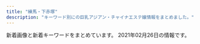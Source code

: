 ```yaml
---
title: "練馬・下赤塚"
description: "キーワード別にの巨乳アジアン・チャイナエステ嬢情報をまとめました。"
---
```


新着画像と新着キーワードをまとめています。
2021年02月26日の情報です。

<DmmAffiliateIns />
<KeywordTable
  shops={
    [
    {
        "img_links": [
            "http://www.nerima-rose.com/images/index-rosa_02.jpg",
            "http://www.nerima-rose.com/images/nav/nav-rec.jpg",
            "http://www.nerima-rose.com/images/staff/16/misaki2.jpg",
            "http://www.nerima-rose.com/images/sys3.jpg",
            "http://www.nerima-rose.com/images/shop/h1.jpg",
            "http://www.nerima-rose.com/images/staff/17/2/ena.jpg",
            "http://www.nerima-rose.com/cgi-bin/topics/img/16-1.jpg",
            "http://www.nerima-rose.com/images/rosa-pindao_09.jpg",
            "http://www.nerima-rose.com/images/index-rosa_04.jpg",
            "http://www.nerima-rose.com/images/shop/11.jpg",
            "http://www.nerima-rose.com/images/nav/nav-acc.jpg",
            "http://www.nerima-rose.com/images/rosa-pindao_07.jpg",
            "http://www.nerima-rose.com/images/shop/4/s1.jpg",
            "http://www.nerima-rose.com/images/staff/16/aya2.jpg",
            "http://www.nerima-rose.com/images/images/sys2018_03.jpg",
            "http://www.nerima-rose.com/images/rosa-sys_09a.jpg",
            "http://www.nerima-rose.com/images/aroma/r1.jpg",
            "http://www.nerima-rose.com/images/index-rosa_09.jpg",
            "http://www.nerima-rose.com/images/shop/3/sh1.jpg",
            "http://www.nerima-rose.com/images/staff/17/2/nana.png",
            "http://www.nerima-rose.com/images/aroma/r2.jpg",
            "http://www.nerima-rose.com/images/images/sys2018_06.jpg",
            "http://www.nerima-rose.com/images/staff/17/2/kina.jpg",
            "http://www.nerima-rose.com/images/aroma/r3.jpg",
            "http://www.nerima-rose.com/images/staff/17/riri.jpg",
            "http://www.nerima-rose.com/images/rosa-sys_04.jpg",
            "http://www.nerima-rose.com/images/staff/16/kaori2.jpg"
        ],
        "url": "http://www.nerima-rose.com/",
        "station": "\u7df4\u99ac\u99c5\u5357\u53e3",
        "name": "ROSE",
        "keywords": {
            "C": 8
        }
    },
    {
        "station": "\u7df4\u99ac\u99c5\u897f\u53e3",
        "keywords": {
            "D": 1,
            "E": 6,
            "88": 1,
            "89": 2,
            "86": 3,
            "87": 4,
            "F": 2,
            "C": 17
        },
        "img_links": [
            "http://binrou.net/img/mo.png",
            "http://binrou.net/img/s108.jpg",
            "http://binrou.net/i/img/sta108.jpg",
            "http://binrou.net/i/img/r2.jpg",
            "http://binrou.net/img/botton.jpg",
            "http://binrou.net/img/st108.jpg",
            "http://binrou.net/i/img/sta80.jpg",
            "http://binrou.net/img/sta117.jpg",
            "http://binrou.net/img/s111.jpg",
            "http://binrou.net/i/img/sta105.jpg",
            "http://binrou.net/i/img/sta98.jpg",
            "http://binrou.net/i/img/sta111.jpg",
            "http://binrou.net/i/img/acc.jpg",
            "http://binrou.net/i/img/sta117.jpg",
            "http://binrou.net/img/st118.jpg",
            "http://binrou.net/img/s117.jpg",
            "http://binrou.net/img/s116.jpg",
            "http://binrou.net/i/img/sta88.jpg",
            "http://binrou.net/i/img/sta115.jpg",
            "http://binrou.net/i/img/sta116.jpg",
            "http://binrou.net/img/sta116.jpg",
            "http://binrou.net/i/img/sta118.jpg",
            "http://binrou.net/img/sta118.jpg",
            "http://binrou.net/i/img/sta112.jpg",
            "http://binrou.net/img/st111.jpg",
            "http://binrou.net/i/img/r3.jpg",
            "http://binrou.net/i/img/sta100.jpg",
            "http://binrou.net/img/sta114.jpg",
            "http://binrou.net/i/img/sta114.jpg",
            "http://binrou.net/img/st112.jpg",
            "http://binrou.net/i/img/st115.jpg",
            "http://binrou.net/img/sta115.jpg",
            "http://binrou.net/i/img/sta109.jpg",
            "http://binrou.net/img/sta112.jpg",
            "http://binrou.net/img/st117.jpg",
            "http://binrou.net/i/img/sta92.jpg",
            "http://binrou.net/img/s114.jpg",
            "http://binrou.net/i/img/sta94.jpg",
            "http://binrou.net/i/img/st111.jpg",
            "http://binrou.net/img/s115.jpg",
            "http://binrou.net/img/sta108.jpg",
            "http://binrou.net/img/acc.jpg",
            "http://binrou.net/img/s118.jpg",
            "http://binrou.net/img/st109.jpg",
            "http://binrou.net/img/fla.jpg",
            "http://binrou.net/i/img/r1.jpg",
            "http://binrou.net/img/sta109.jpg",
            "http://binrou.net/i/img/sta89.jpg",
            "http://binrou.net/img/sta111.jpg",
            "http://binrou.net/img/st114.jpg",
            "http://binrou.net/i/img/r4.jpg",
            "http://binrou.net/img/s112.jpg",
            "http://binrou.net/img/st116.jpg",
            "http://binrou.net/i/img/sta97.jpg",
            "http://binrou.net/img/st115.jpg",
            "http://binrou.net/img/pickup20.jpg",
            "http://binrou.net/i/img/sta104.jpg"
        ],
        "name": "\u30ad\u30e9\u30ad\u30e9",
        "url": "http://binrou.net/"
    },
    {
        "name": "\u82b1\u9ce5\u98a8\u6708",
        "img_links": [],
        "keywords": {},
        "url": "https://kachofugetsu.ests.jp/",
        "station": "\u6210\u5897\u99c5"
    },
    {
        "station": "\u7df4\u99ac\u99c5",
        "name": "\u7518\u3048\u3093\u574a",
        "url": "http://amaen.rankuens.com/",
        "img_links": [
            "http://amaen.rankuens.com/css/head.jpg",
            "http://amaen.rankuens.com/css/staff/staff-004.jpg",
            "http://amaen.rankuens.com/css/nav/nav06.png",
            "http://amaen.rankuens.com/css/nav/nav03.png",
            "http://amaen.rankuens.com/css/nav/nav05.png",
            "http://amaen.rankuens.com/css/nav/nav02.png",
            "http://amaen.rankuens.com/css/top04.jpg",
            "http://amaen.rankuens.com/css/top02.jpg",
            "http://amaen.rankuens.com/css/staff/naiyo02.png",
            "http://amaen.rankuens.com/css/right.png",
            "http://amaen.rankuens.com/css/left.png",
            "http://amaen.rankuens.com/css/staff/staff-01.jpg",
            "http://amaen.rankuens.com/css/nav/nav04.png",
            "http://amaen.rankuens.com/css/staff/staff-02.jpg",
            "http://amaen.rankuens.com/css/top01.jpg",
            "http://amaen.rankuens.com/css/staff/staff-003.jpg",
            "http://amaen.rankuens.com/css/staff/naiyo01.png",
            "http://amaen.rankuens.com/css/nav/nav01.png"
        ],
        "keywords": {
            "89": 3,
            "D": 1,
            "87": 1,
            "C": 1
        }
    },
    {
        "url": "http://margaret.ests.jp/",
        "station": "\u685c\u53f0\u99c5\u5317\u53e3",
        "keywords": {
            "88": 24,
            "F": 12,
            "87": 12,
            "86": 24,
            "E": 36,
            "85": 36,
            "D": 84
        },
        "img_links": [
            "http://margaret.ests.jp/photos/sites/29/2020/03/2020032709162529.jpg",
            "http://margaret.ests.jp/photos/sites/29/2020/04/202004102157462.jpeg",
            "http://margaret.ests.jp/photos/sites/29/2020/06/2020062814010219.jpeg",
            "http://margaret.ests.jp/photos/sites/29/2021/01/2021011511194654.jpg",
            "http://margaret.ests.jp/images/mobile.jpg",
            "http://margaret.ests.jp/images/room4.jpg",
            "http://margaret.ests.jp/photos/sites/29/2020/08/2020080615352994.jpeg",
            "http://margaret.ests.jp/images/service1.jpg",
            "http://margaret.ests.jp/images/s_service.png",
            "http://margaret.ests.jp/photos/sites/29/2020/04/202004081414540.jpg",
            "http://margaret.ests.jp/images/top.jpg",
            "http://margaret.ests.jp/photos/sites/29/2020/04/2020041014190824.jpg",
            "http://margaret.ests.jp/images/s_pick.jpg",
            "http://margaret.ests.jp/photos/sites/29/2020/08/2020082222274080.jpeg",
            "http://margaret.ests.jp/images/info.jpg",
            "http://margaret.ests.jp/photos/sites/29/2020/04/2020040205541033.jpg",
            "http://margaret.ests.jp/photos/sites/29/2020/05/202005281752578.jpg",
            "http://margaret.ests.jp/images/s_staff.png",
            "http://margaret.ests.jp/images/service4.jpg",
            "http://margaret.ests.jp/images/room1.jpg",
            "http://margaret.ests.jp/images/room2.jpg",
            "http://margaret.ests.jp/images/service3.jpg",
            "http://margaret.ests.jp/images/room3.jpg",
            "http://margaret.ests.jp/images/service2.jpg",
            "http://margaret.ests.jp/images/s_news.jpg",
            "http://margaret.ests.jp/photos/sites/29/2020/06/202006301829174.jpeg"
        ],
        "name": "\u30de\u30fc\u30ac\u30ec\u30c3\u30c8"
    },
    {
        "station": "\u7df4\u99ac\u99c5\u897f\u53e3",
        "keywords": {
            "84": 1,
            "85": 2,
            "E": 1,
            "F": 2,
            "88": 4,
            "87": 4,
            "89": 1,
            "C": 21,
            "D": 8
        },
        "img_links": [
            "http://ponfu-massage.work/img/acc1.jpg",
            "http://ponfu-massage.work/img/acc3.jpg",
            "http://ponfu-massage.work/img/acc5.jpg",
            "http://ponfu-massage.work/img/s45.jpg",
            "http://ponfu-massage.work/img/s39.jpg",
            "http://ponfu-massage.work/img/st28.jpg",
            "http://ponfu-massage.work/img/s42.jpg",
            "http://ponfu-massage.work/img/st38.jpg",
            "http://ponfu-massage.work/img/st44.jpg",
            "http://ponfu-massage.work/img/sta43.jpg",
            "http://ponfu-massage.work/img/botton.jpg",
            "http://ponfu-massage.work/img/st41.jpg",
            "http://ponfu-massage.work/img/s38.jpg",
            "http://ponfu-massage.work/img/st18.jpg",
            "http://ponfu-massage.work/img/st45.jpg",
            "http://ponfu-massage.work/img/st42.jpg",
            "http://ponfu-massage.work/img/acc4.jpg",
            "http://ponfu-massage.work/img/st35.jpg",
            "http://ponfu-massage.work/img/st30.jpg",
            "http://ponfu-massage.work/img/st46.jpg",
            "http://ponfu-massage.work/img/sta44.jpg",
            "http://ponfu-massage.work/img/s46.jpg",
            "http://ponfu-massage.work/img/sta39.jpg",
            "http://ponfu-massage.work/img/st43.jpg",
            "http://ponfu-massage.work/img/s41.jpg",
            "http://ponfu-massage.work/img/acc9.jpg",
            "http://ponfu-massage.work/img/s30.jpg",
            "http://ponfu-massage.work/img/sta38.jpg",
            "http://ponfu-massage.work/img/sta41.jpg",
            "http://ponfu-massage.work/img/s43.jpg",
            "http://ponfu-massage.work/img/sta35.jpg",
            "http://ponfu-massage.work/img/sta28.jpg",
            "http://ponfu-massage.work/img/acc10.jpg",
            "http://ponfu-massage.work/img/acc7.jpg",
            "http://ponfu-massage.work/img/acc8.jpg",
            "http://ponfu-massage.work/img/st39.jpg",
            "http://ponfu-massage.work/img/sta42.jpg",
            "http://ponfu-massage.work/img/nos.jpg",
            "http://ponfu-massage.work/img/sta30.jpg",
            "http://ponfu-massage.work/img/acc6.jpg",
            "http://ponfu-massage.work/img/s44.jpg",
            "http://ponfu-massage.work/img/sta45.jpg",
            "http://ponfu-massage.work/img/acc2.jpg",
            "http://ponfu-massage.work/img/sta46.jpg",
            "http://ponfu-massage.work/img/campian.jpg"
        ],
        "name": "\u30dd\u30f3\u30d5\u30fc",
        "url": "http://ponfu-massage.work/"
    },
    {
        "station": "\u4e0a\u677f\u6a4b\u99c5\u5317\u53e3",
        "name": "\u8776",
        "keywords": {},
        "img_links": [
            "http://www.relaxes.info/images/rec.png",
            "http://www.relaxes.info/up/uploads/20180315212810me.jpg",
            "http://www.relaxes.info/images/ttl_staff.png",
            "http://www.relaxes.info/images/ttl_qj.png",
            "http://www.relaxes.info/up/uploads/2017071800271212.jpg",
            "http://www.relaxes.info/images/s1.png",
            "http://www.relaxes.info/images/price.jpg",
            "http://www.relaxes.info/images/header_bg.png",
            "http://www.relaxes.info/images/t1.png",
            "http://www.relaxes.info/up/uploads/20201028211704mm.jpg",
            "http://www.relaxes.info/images/info.jpg",
            "http://www.relaxes.info/images/t2.png",
            "http://www.relaxes.info/images/ttl_price.png"
        ],
        "url": "http://www.relaxes.info/"
    },
    {
        "name": "\u30b9\u30a6\u30a3\u30fc\u30c8",
        "keywords": {},
        "img_links": [
            "http://www.es-yas.click/images/s1.png",
            "http://www.es-yas.click/img/risa1.jpg",
            "http://www.es-yas.click/images/tel.jpg",
            "http://www.es-yas.click/images/newface.png",
            "http://www.es-yas.click/images/3.jpg",
            "http://www.es-yas.click/images/info.png",
            "http://www.es-yas.click/images/interior_t.jpg",
            "http://www.es-yas.click/images/mobile.jpg",
            "http://www.es-yas.click/img/sayuri1.jpg",
            "http://www.es-yas.click/images/sys1.png",
            "http://www.es-yas.click/images/ac1.png",
            "http://www.es-yas.click/images/sirase.jpg",
            "http://www.es-yas.click/images/1.jpg",
            "http://www.es-yas.click/images/news.jpg",
            "http://www.es-yas.click/images/staff_t.jpg",
            "http://www.es-yas.click/img/aya1.jpg",
            "http://www.es-yas.click/images/sys2.png",
            "http://www.es-yas.click/images/int1.png",
            "http://www.es-yas.click/images/int2.png",
            "http://www.es-yas.click/images/head.jpg",
            "http://www.es-yas.click/images/2.jpg"
        ],
        "url": "http://www.es-yas.click/",
        "station": "\u4e2d\u6751\u6a4b\u99c5\u5357\u53e3"
    },
    {
        "name": "\u30b7\u30a8\u30b9\u30bf",
        "keywords": {
            "D": 12,
            "88": 4,
            "85": 8
        },
        "station": "\u5927\u6cc9\u5b66\u5712\u99c5\u5317\u53e3",
        "url": "http://siesta.ests.jp/",
        "img_links": [
            "http://siesta.ests.jp/images/acc1.jpg",
            "http://siesta.ests.jp/images/pick.jpg",
            "http://siesta.ests.jp/images/info.jpg",
            "http://siesta.ests.jp/images/news.jpg",
            "http://siesta.ests.jp/images/mobile1.jpg",
            "http://siesta.ests.jp/images/mobile.jpg",
            "http://siesta.ests.jp/images/s-staff.jpg",
            "http://siesta.ests.jp/images/acc3.jpg",
            "http://siesta.ests.jp/images/acc4.jpg",
            "http://siesta.ests.jp/images/acc2.jpg",
            "http://siesta.ests.jp/photos/sites/39/2021/01/2021011116333493.jpg",
            "http://siesta.ests.jp/photos/sites/39/2021/01/2021011116333298.jpg",
            "http://siesta.ests.jp/images/top.png",
            "http://siesta.ests.jp/images/s-recriut.jpg",
            "http://siesta.ests.jp/photos/sites/39/2021/01/2021011116333321.jpg"
        ]
    },
    {
        "name": "\u7d05\u6708",
        "img_links": [
            "http://www.es-kou.link/images/1.jpg",
            "http://www.es-kou.link/images/b1.jpg",
            "http://www.es-kou.link/images/sys3.png",
            "http://www.es-kou.link/images/b2.jpg",
            "http://www.es-kou.link/images/interior_t.jpg",
            "http://www.es-kou.link/images/2.jpg",
            "http://www.es-kou.link/images/3.jpg",
            "http://www.es-kou.link/images/s1.png",
            "http://www.es-kou.link/img/mimi1.jpg",
            "http://www.es-kou.link/img/nana1.jpg",
            "http://www.es-kou.link/images/info.png",
            "http://www.es-kou.link/images/news.jpg",
            "http://www.es-kou.link/images/sys1.jpg",
            "http://www.es-kou.link/images/int2.png",
            "http://www.es-kou.link/img/satomi1.jpg",
            "http://www.es-kou.link/images/mobile.jpg",
            "http://www.es-kou.link/images/sys2.jpg",
            "http://www.es-kou.link/images/int1.png",
            "http://www.es-kou.link/images/head.jpg",
            "http://www.es-kou.link/images/staff_t.jpg"
        ],
        "station": "\u4e0b\u8d64\u585a\u99c5\u5317\u53e3",
        "url": "http://www.es-kou.link/",
        "keywords": {}
    },
    {
        "name": "\u59ff\u7f8e",
        "station": "\u3068\u304d\u308f\u53f0\u99c5\u5357\u53e3",
        "img_links": [
            "http://www.sugatabi.mesthe.com/files/002-02.jpg",
            "http://www.sugatabi.mesthe.com/files/002.jpg",
            "http://www.sugatabi.mesthe.com/files/008-02.jpg",
            "http://www.sugatabi.mesthe.com/files/005.jpg",
            "http://www.sugatabi.mesthe.com/images/shop/shop01.jpg",
            "http://www.sugatabi.mesthe.com/images/top_sche.png",
            "http://www.sugatabi.mesthe.com/files/005-02.jpg",
            "http://www.sugatabi.mesthe.com/files/009.jpg",
            "http://www.sugatabi.mesthe.com/images/bj3.png",
            "http://www.sugatabi.mesthe.com/images/link_line.png",
            "http://www.sugatabi.mesthe.com/images/shop/shop04.jpg",
            "http://www.sugatabi.mesthe.com/files/001-02.jpg",
            "http://www.sugatabi.mesthe.com/files/004.jpg",
            "http://www.sugatabi.mesthe.com/files/004-02.jpg",
            "http://www.sugatabi.mesthe.com/images/shop/shop02.jpg",
            "http://www.sugatabi.mesthe.com/images/shop/shop03.jpg",
            "http://www.sugatabi.mesthe.com/files/006.jpg",
            "http://www.sugatabi.mesthe.com/images/girl-z1.jpg",
            "http://www.sugatabi.mesthe.com/files/009-02.jpg",
            "http://www.sugatabi.mesthe.com/images/top.jpg",
            "http://www.sugatabi.mesthe.com/files/003.jpg",
            "http://www.sugatabi.mesthe.com/files/006-02.jpg",
            "http://www.sugatabi.mesthe.com/images/mobile.jpg",
            "http://www.sugatabi.mesthe.com/images/girl-z2.jpg",
            "http://www.sugatabi.mesthe.com/files/010.jpg",
            "http://www.sugatabi.mesthe.com/files/001.jpg",
            "http://www.sugatabi.mesthe.com/images/staff_line.png",
            "http://www.sugatabi.mesthe.com/files/008.jpg",
            "http://www.sugatabi.mesthe.com/files/010-02.jpg",
            "http://www.sugatabi.mesthe.com/files/003-02.jpg"
        ],
        "url": "http://www.sugatabi.mesthe.com/",
        "keywords": {
            "87": 4,
            "C": 2,
            "84": 1,
            "86": 3,
            "D": 7,
            "85": 1
        }
    },
    {
        "url": "http://www.hi-msg.com/dansin/",
        "img_links": [
            "http://www.hi-msg.com/dansin/images/p-5.jpg",
            "http://www.hi-msg.com/dansin/images/p-4.jpg",
            "http://www.hi-msg.com/dansin/images/p-1-1.jpg",
            "http://www.hi-msg.com/dansin/images/mobile.jpg",
            "http://www.hi-msg.com/dansin/images/p-4-1.jpg",
            "http://www.hi-msg.com/dansin/images/top.jpg",
            "http://www.hi-msg.com/dansin/images/s_face.jpg",
            "http://www.hi-msg.com/dansin/images/p-2.jpg",
            "http://www.hi-msg.com/dansin/images/top1.jpg",
            "http://www.hi-msg.com/dansin/images/end1.jpg",
            "http://www.hi-msg.com/dansin/images/p-7.jpg",
            "http://www.hi-msg.com/dansin/images/1.jpg",
            "http://www.hi-msg.com/dansin/images/p-8.jpg",
            "http://www.hi-msg.com/dansin/images/p-6.jpg",
            "http://www.hi-msg.com/dansin/images/s_info.jpg",
            "http://www.hi-msg.com/dansin/images/p-2-1.jpg",
            "http://www.hi-msg.com/dansin/images/s_pick.jpg",
            "http://www.hi-msg.com/dansin/images/nav.jpg",
            "http://www.hi-msg.com/dansin/images/p-1.jpg",
            "http://www.hi-msg.com/dansin/images/p-6-1.jpg",
            "http://www.hi-msg.com/dansin/images/p-5-1.jpg",
            "http://www.hi-msg.com/dansin/images/s_news.jpg"
        ],
        "keywords": {},
        "name": "\u6696\u5fc3",
        "station": "\u3068\u304d\u308f\u53f0\u99c5\u5357\u53e3"
    },
    {
        "url": "http://lachesis.este88.com/",
        "station": "\u5927\u6cc9\u5b66\u5712\u99c5",
        "name": "\u30e9\u30b1\u30b7\u30b9\u5927\u6cc9\u5b66\u5712",
        "keywords": {
            "G": 1,
            "84": 1,
            "83": 2,
            "91": 2,
            "D": 3,
            "86": 1,
            "C": 4,
            "87": 1,
            "95": 1,
            "88": 1,
            "F": 3,
            "93": 1,
            "80": 1
        },
        "img_links": [
            "http://lachesis.este88.com/gals/narumi1.jpg",
            "http://lachesis.este88.com/gals/tumugi3.jpg",
            "http://lachesis.este88.com/gals/itika2.jpg",
            "https://lachesis.este88.com/images/bg_header.jpg",
            "https://lachesis.este88.com/images/bg_header3.jpg",
            "http://lachesis.este88.com/images/info5.jpg",
            "http://lachesis.este88.com/gals/tumugi1.jpg",
            "http://lachesis.este88.com/gals/narumi2.jpg",
            "http://lachesis.este88.com/gals/narumi3.jpg",
            "http://momipara.jp/img/link/momi234.jpg",
            "https://lachesis.este88.com/gals/miho1.jpg",
            "http://lachesis.este88.com/images/bg_header.jpg",
            "https://lachesis.este88.com/gals/tumugi1.jpg",
            "http://lachesis.este88.com/gals/aoi3.jpg",
            "http://lachesis.este88.com/gals/minami2.jpg",
            "http://lachesis.este88.com/gals/miku1.jpg",
            "http://lachesis.este88.com/gals/itika1.jpg",
            "http://lachesis.este88.com/gals/minami1.jpg",
            "http://lachesis.este88.com/gals/rinnka3.jpg",
            "http://lachesis.este88.com/gals/rinnka4.jpg",
            "http://lachesis.este88.com/gals/miku2.jpg",
            "http://lachesis.este88.com/gals/tumugi2.jpg",
            "http://lachesis.este88.com/gals/miku3.jpg",
            "http://lachesis.este88.com/images/bg_header3.jpg",
            "https://lachesis.este88.com/gals/miku1.jpg",
            "https://lachesis.este88.com/images/info5.jpg",
            "https://lachesis.este88.com/images/sysh3bar.png",
            "http://lachesis.este88.com/gals/rinnka1.jpg",
            "https://lachesis.este88.com/gals/minami1.jpg",
            "https://lachesis.este88.com/gals/narumi1.jpg",
            "https://lachesis.este88.com/images/line.jpg",
            "http://lachesis.este88.com/images/line.jpg",
            "http://lachesis.este88.com/gals/mao2.jpg",
            "http://lachesis.este88.com/gals/aoi1.jpg",
            "http://lachesis.este88.com/gals/aoi2.jpg",
            "https://lachesis.este88.com/gals/itika1.jpg",
            "https://lachesis.este88.com/gals/maria1.jpg",
            "http://lachesis.este88.com/gals/miho1.jpg",
            "https://lachesis.este88.com/gals/sayaka1.jpg",
            "https://lachesis.este88.com/gals/aoi1.jpg",
            "http://lachesis.este88.com/gals/sayaka3.jpg",
            "https://lachesis.este88.com/gals/mao1.jpg",
            "http://lachesis.este88.com/gals/narumi4.jpg",
            "http://lachesis.este88.com/gals/sayaka2.jpg",
            "http://lachesis.este88.com/gals/sayaka1.jpg",
            "http://lachesis.este88.com/gals/rinnka2.jpg",
            "http://lachesis.este88.com/images/sysh3bar.png",
            "http://lachesis.este88.com/gals/maria1.jpg",
            "http://lachesis.este88.com/gals/miho3.jpg",
            "http://lachesis.este88.com/gals/mao1.jpg",
            "http://lachesis.este88.com/gals/miho2.jpg",
            "https://lachesis.este88.com/gals/rinnka1.jpg",
            "http://lachesis.este88.com/gals/itika3.jpg"
        ]
    },
    {
        "name": "\u6708\u306e\u604b",
        "station": "\u7df4\u99ac\u99c5\u5317\u53e3",
        "img_links": [
            "http://moonlove.est-u.com/images/staff_09.jpg",
            "http://moonlove.est-u.com/images/s8.jpg",
            "http://moonlove.est-u.com/images/index_16.jpg",
            "http://moonlove.est-u.com/images/index_15.jpg",
            "http://moonlove.est-u.com/images/index_05.jpg",
            "http://moonlove.est-u.com/images/index_17.jpg",
            "http://moonlove.est-u.com/staff/ayumi.jpg",
            "http://moonlove.est-u.com/images/s1.jpg",
            "http://moonlove.est-u.com/staff/sakura.jpg",
            "http://moonlove.est-u.com/images/index_04.jpg",
            "http://moonlove.est-u.com/images/index_14.jpg",
            "http://moonlove.est-u.com/images/index_12.jpg",
            "http://moonlove.est-u.com/staff/nami.jpg",
            "http://moonlove.est-u.com/images/index2_06.jpg",
            "http://moonlove.est-u.com/images/index1_06.jpg",
            "http://moonlove.est-u.com/images/icon_000.jpg",
            "http://moonlove.est-u.com/images/s3.jpg",
            "http://moonlove.est-u.com/staff/miki.jpg",
            "http://moonlove.est-u.com/staff/kaori.jpg",
            "http://moonlove.est-u.com/images/s5.jpg",
            "http://moonlove.est-u.com/images/index_08.jpg",
            "http://moonlove.est-u.com/images/s6.jpg",
            "http://moonlove.est-u.com/images/index_02.jpg",
            "http://moonlove.est-u.com/images/index_07.jpg",
            "http://moonlove.est-u.com/images/index_19.jpg",
            "http://moonlove.est-u.com/images/index_10.jpg",
            "http://moonlove.est-u.com/images/s4.jpg",
            "http://moonlove.est-u.com/images/index_13.jpg",
            "http://moonlove.est-u.com/images/index3_06.jpg"
        ],
        "url": "http://moonlove.est-u.com/",
        "keywords": {
            "C": 7
        }
    },
    {
        "img_links": [
            "http://es-nerima.biz/wp-content/themes/template-salon2/images/gallery4.jpg",
            "http://es-nerima.biz/wp-content/uploads/2016/10/girl-1.jpg",
            "http://es-nerima.biz/wp-content/themes/template-salon2/images/slider1.jpg",
            "http://es-nerima.biz/wp-content/themes/template-salon2/images/news-ttl.png",
            "http://es-nerima.biz/wp-content/themes/template-salon2/images/massage-de_88_31.jpg",
            "http://es-nerima.biz/wp-content/uploads/2016/10/camp-bnr.jpg",
            "http://es-nerima.biz/wp-content/themes/template-salon2/images/gallery3.jpg",
            "http://es-nerima.biz/wp-content/uploads/2016/10/gallery1.jpg",
            "http://es-nerima.biz/wp-content/uploads/2016/10/g1-250x330.jpg",
            "http://es-nerima.biz/wp-content/uploads/2016/10/g6-250x330.jpg",
            "http://es-nerima.biz/wp-content/uploads/2016/10/g3.jpg",
            "http://es-nerima.biz/wp-content/themes/template-salon2/images/pickup-frame.png",
            "http://es-nerima.biz/wp-content/themes/template-salon2/images/gallery1.jpg",
            "http://es-nerima.biz/wp-content/uploads/2016/10/gallery6.jpg",
            "http://es-nerima.biz/wp-content/uploads/2016/10/gallery7.jpg",
            "http://es-nerima.biz/wp-content/themes/template-salon2/images/gallery-ttl.png",
            "http://es-nerima.biz/wp-content/uploads/2016/10/mika-250x330.jpg",
            "http://es-nerima.biz/wp-content/themes/template-salon2/images/newface-ttl.png",
            "http://es-nerima.biz/wp-content/uploads/2016/10/g4-250x330.jpg",
            "http://es-nerima.biz/wp-content/themes/template-salon2/images/tel.png",
            "http://es-nerima.biz/wp-content/uploads/2016/10/girl-1-250x330.jpg",
            "http://es-nerima.biz/wp-content/uploads/2016/10/g6.jpg",
            "http://es-nerima.biz/wp-content/uploads/2016/10/gallery5.jpg",
            "http://es-nerima.biz/wp-content/uploads/2016/10/g5-250x330.jpg",
            "http://es-nerima.biz/wp-content/uploads/2016/10/gallery3.jpg",
            "http://es-nerima.biz/wp-content/uploads/2016/10/eri-250x330.jpg",
            "http://es-nerima.biz/wp-content/uploads/2016/10/gallery8-600x600.jpg",
            "http://cdn.dino-es.com/images/logo/88x31DinoEs.png",
            "http://es-nerima.biz/wp-content/themes/template-salon2/images/camp-bnr.jpg",
            "http://es-nerima.biz/wp-content/themes/template-salon2/images/gallery2.jpg",
            "http://es-nerima.biz/wp-content/uploads/2016/10/eri.jpg",
            "http://es-nerima.biz/wp-content/uploads/2016/10/g3-250x330.jpg",
            "http://es-nerima.biz/wp-content/themes/template-salon2/images/magazine.jpg",
            "http://es-nerima.biz/wp-content/uploads/2016/10/gallery2.jpg",
            "http://es-nerima.biz/wp-content/uploads/2016/10/g5.jpg",
            "http://es-nerima.biz/wp-content/uploads/2016/10/gallery8.jpg",
            "http://es-nerima.biz/wp-content/themes/template-salon2/images/pickup-ttl.png",
            "http://es-nerima.biz/wp-content/uploads/2016/10/mika.jpg"
        ],
        "keywords": {},
        "url": "http://es-nerima.biz/",
        "name": "\u3046\u3089\u3089",
        "station": "\u7df4\u99ac\u99c5\u5317\u53e3"
    },
    {
        "url": "http://sh-dafei.work/",
        "keywords": {},
        "name": "\u5927\u5983",
        "station": "\u7df4\u99ac\u99c5\u897f\u53e3",
        "img_links": [
            "http://sh-dafei.work/uploads/181206/1-1Q2061249563O.jpg",
            "http://sh-dafei.work/uploads/201113/1-20111314213cQ.jpg",
            "http://sh-dafei.work/uploads/171031/1-1G0311G4095M.jpg",
            "http://sh-dafei.work/uploads/181207/1-1Q20G40K63R.jpg",
            "http://sh-dafei.work/templets/default/pc/picture/face.png",
            "http://sh-dafei.work/uploads/200117/1-20011G614144B.jpg",
            "http://sh-dafei.work/templets/default/pc/picture/s_pick.png",
            "http://sh-dafei.work/uploads/190924/1-1Z924151334121.jpg",
            "http://sh-dafei.work/uploads/191115/1-191115132040J2.jpg",
            "http://sh-dafei.work/uploads/171031/1-1G0311G344914.jpg",
            "http://sh-dafei.work/templets/default/pc/picture/s_news.png",
            "http://sh-dafei.work/uploads/181206/1-1Q2061250494E.jpg",
            "http://sh-dafei.work/uploads/181206/1-1Q206125154224.jpg",
            "http://sh-dafei.work/uploads/190809/1-1ZP9125I01S.jpg",
            "http://sh-dafei.work/uploads/181214/1-1Q214154222511.jpg",
            "http://sh-dafei.work/uploads/171031/1-1G0311G531445.jpg",
            "http://sh-dafei.work/templets/default/pc/picture/end1.jpg",
            "http://sh-dafei.work/uploads/190329/1-1Z329151011c7.jpg",
            "http://sh-dafei.work/uploads/210219/1-210219105500300.jpg",
            "http://sh-dafei.work/uploads/190301/1-1Z30116320A41.jpg",
            "http://sh-dafei.work/uploads/180227/1-1P22G40S5448.jpg",
            "http://sh-dafei.work/templets/default/pc/picture/s_staff.png",
            "http://sh-dafei.work/uploads/180612/1-1P6121601061c.jpg",
            "http://sh-dafei.work/templets/default/pc/picture/staffs.png",
            "http://sh-dafei.work/uploads/180612/1-1P612160029349.jpg",
            "http://sh-dafei.work/uploads/171031/1-1G0311G556445.jpg",
            "http://sh-dafei.work/uploads/200612/1-200612154534W8.jpg",
            "http://sh-dafei.work/uploads/181207/1-1Q20G35320X0.png",
            "http://sh-dafei.work/uploads/190130/1-1Z130162635508.jpg",
            "http://sh-dafei.work/uploads/allimg/180612/1-1P612160305350.jpg",
            "http://sh-dafei.work/uploads/181206/1-1Q2061253211D.jpg",
            "http://sh-dafei.work/uploads/201002/1-201002144Z11V.jpg",
            "http://sh-dafei.work/uploads/171031/1-1G0311G505933.jpg"
        ]
    },
    {
        "station": "\u7df4\u99ac\u99c5",
        "name": "\u591c\u306e\u30ac\u30fc\u30c7\u30f3",
        "img_links": [
            "http://koukoku.xyz/garden/css/staff/staff05.jpg",
            "http://koukoku.xyz/garden/css/top04.jpg",
            "http://koukoku.xyz/garden/css/tel.png",
            "http://koukoku.xyz/garden/css/nav/nav06.png",
            "http://koukoku.xyz/garden/css/right.jpg",
            "http://koukoku.xyz/garden/css/top01.jpg",
            "http://koukoku.xyz/garden/css/staff/staff003.jpg",
            "http://koukoku.xyz/garden/css/staff0002.jpg",
            "http://koukoku.xyz/garden/css/staff/staff001.jpg",
            "http://koukoku.xyz/garden/css/left.jpg",
            "http://koukoku.xyz/garden/css/staff001.jpg",
            "http://koukoku.xyz/garden/css/staff/staff004.jpg",
            "http://koukoku.xyz/garden/css/staff/staff05-b.jpg",
            "http://koukoku.xyz/garden/css/staff/staff002.jpg",
            "http://koukoku.xyz/garden/css/nav/nav03.png",
            "http://koukoku.xyz/garden/css/nav/nav02.png",
            "http://koukoku.xyz/garden/css/staff/staff06.jpg",
            "http://koukoku.xyz/garden/css/staff05.jpg",
            "http://koukoku.xyz/garden/css/nav/nav04.png",
            "http://koukoku.xyz/garden/css/staff06.jpg",
            "http://koukoku.xyz/garden/css/nav/nav05.png",
            "http://koukoku.xyz/garden/css/nav/nav01.png"
        ],
        "url": "http://koukoku.xyz/garden/",
        "keywords": {
            "92": 2,
            "D": 3,
            "87": 1,
            "C": 1,
            "89": 2,
            "E": 1,
            "F": 1,
            "85": 1
        }
    },
    {
        "img_links": [],
        "station": "\u4e0a\u677f\u6a4b\u99c5\u5317\u53e3",
        "url": "http://tenpo2.iest.info/",
        "name": "\u6e29",
        "keywords": {}
    },
    {
        "img_links": [
            "http://nymphe-est.biz/images/accl.jpg",
            "http://nymphe-est.biz/images/stal.jpg",
            "http://nymphe-est.biz/images/tit4.jpg",
            "http://nymphe-est.biz/images/tit5.jpg",
            "http://nymphe-est.biz/images/m4.png",
            "http://nymphe-est.biz/images/spt.png",
            "http://nymphe-est.biz/images/bul.jpg",
            "http://nymphe-est.biz/images/m5.png",
            "http://nymphe-est.biz/images/cg01.jpg",
            "http://nymphe-est.biz/images/m3.png",
            "http://nymphe-est.biz/images/fla.jpg",
            "http://nymphe-est.biz/images/m1.png",
            "http://nymphe-est.biz/images/tit6.jpg",
            "http://nymphe-est.biz/images/cg03.jpg",
            "http://nymphe-est.biz/images/bur.jpg",
            "http://nymphe-est.biz/images/m2.png",
            "http://nymphe-est.biz/images/tm.jpg",
            "http://nymphe-est.biz/images/m6.png",
            "http://nymphe-est.biz/images/cg02.jpg",
            "http://nymphe-est.biz/images/tit3.jpg",
            "http://nymphe-est.biz/images/top.png",
            "http://nymphe-est.biz/images/no.png",
            "http://nymphe-est.biz/images/stat.jpg",
            "http://nymphe-est.biz/images/tit2.jpg"
        ],
        "url": "http://nymphe-est.biz/",
        "keywords": {
            "D": 2,
            "E": 1
        },
        "name": "\u59eb\u306e\u3086\u3073\u3055\u304d",
        "station": "\u6771\u6b66\u7df4\u99ac\u99c5\u5317\u53e3"
    },
    {
        "station": "\u7df4\u99ac\u99c5\u897f\u53e3",
        "name": "\u3064\u307c\u307f",
        "url": "https://salasa.tokyo/",
        "keywords": {},
        "img_links": []
    },
    {
        "url": "http://www.seoul.esjp.info/",
        "img_links": [
            "http://www.seoul.esjp.info/files/001.jpg",
            "http://www.seoul.esjp.info/files/011.jpg",
            "http://www.seoul.esjp.info/files/006.jpg",
            "http://www.seoul.esjp.info/files/015.jpg",
            "http://www.seoul.esjp.info/img/recuit.png",
            "http://www.seoul.esjp.info/files/008.jpg",
            "http://www.seoul.esjp.info/files/005.jpg",
            "http://www.seoul.esjp.info/files/010.jpg",
            "http://www.seoul.esjp.info/img/head.png",
            "http://www.seoul.esjp.info/img/change-002.png",
            "http://www.seoul.esjp.info/files/013.jpg",
            "http://www.seoul.esjp.info/img/change-005.png",
            "http://www.seoul.esjp.info/img/nav-006.png",
            "http://www.seoul.esjp.info/img/change-004.png",
            "http://www.seoul.esjp.info/img/change-003.png",
            "http://www.seoul.esjp.info/img/main-top03.png",
            "http://www.seoul.esjp.info/files/012.jpg",
            "http://www.seoul.esjp.info/img/nav-004.png",
            "http://www.seoul.esjp.info/files/004.jpg",
            "http://www.seoul.esjp.info/img/nav-001.png",
            "http://www.seoul.esjp.info/img/nav-005.png",
            "http://www.seoul.esjp.info/img/nav-003.png",
            "http://www.seoul.esjp.info/img/nav-002.png",
            "http://www.seoul.esjp.info/img/change-001.png",
            "http://www.seoul.esjp.info/img/main-top01.png",
            "http://www.seoul.esjp.info/img/foot.png",
            "http://www.seoul.esjp.info/img/change-006.png",
            "http://www.seoul.esjp.info/files/003.jpg",
            "http://www.seoul.esjp.info/files/007.jpg"
        ],
        "station": "\u7df4\u99ac\u99c5\u897f\u53e3",
        "keywords": {
            "86": 3,
            "D": 4,
            "87": 1
        },
        "name": "\u7652\u3057\u306e\u90e8\u5c4b"
    },
    {
        "station": "\u5927\u5c71\u99c5\u5357\u53e3",
        "url": "http://c-ikoi.work/",
        "keywords": {},
        "img_links": [
            "http://c-ikoi.work/images/sys3.png",
            "http://c-ikoi.work/img/momo1.jpg",
            "http://c-ikoi.work/images/1.jpg",
            "http://c-ikoi.work/images/int1.png",
            "http://c-ikoi.work/images/line.png",
            "http://c-ikoi.work/images/concept.jpg",
            "http://c-ikoi.work/images/3.jpg",
            "http://c-ikoi.work/images/head.jpg",
            "http://c-ikoi.work/images/sys2.jpg",
            "http://c-ikoi.work/img/riri1.jpg",
            "http://c-ikoi.work/images/rec1.png",
            "http://c-ikoi.work/images/int2.png",
            "http://c-ikoi.work/images/staff_t.jpg",
            "http://c-ikoi.work/images/news.jpg",
            "http://c-ikoi.work/images/rec2.png",
            "http://c-ikoi.work/images/int3.png",
            "http://c-ikoi.work/img/misaki1.jpg",
            "http://c-ikoi.work/img/yuna1.jpg",
            "http://c-ikoi.work/images/mobile.jpg",
            "http://c-ikoi.work/images/4.jpg",
            "http://c-ikoi.work/images/tel.jpg",
            "http://c-ikoi.work/images/sys1.jpg",
            "http://c-ikoi.work/images/2.jpg",
            "http://c-ikoi.work/images/interior_t.jpg"
        ],
        "name": "\u61a9"
    },
    {
        "station": "\u8981\u753a\u99c55\u756a\u51fa\u53e3",
        "keywords": {
            "C": 16,
            "F": 2,
            "E": 5,
            "88": 3,
            "D": 2,
            "89": 1,
            "87": 5
        },
        "img_links": [
            "http://midori-massage.work/img/s50.png",
            "http://midori-massage.work/img/ss39.jpg",
            "http://midori-massage.work/img/ss30.jpg",
            "http://midori-massage.work/img/ss40.jpg",
            "http://midori-massage.work/img/fla-2.jpg",
            "http://midori-massage.work/img/ss37.jpg",
            "http://midori-massage.work/img/st55.jpg",
            "http://midori-massage.work/img/ss10.jpg",
            "http://midori-massage.work/img/ss52.jpg",
            "http://midori-massage.work/img/st53.jpg",
            "http://midori-massage.work/img/ss14.jpg",
            "http://midori-massage.work/img/ss1.jpg",
            "http://midori-massage.work/img/ss43.jpg",
            "http://midori-massage.work/img/ss18.jpg",
            "http://midori-massage.work/img/ss24.jpg",
            "http://midori-massage.work/img/s56.png",
            "http://midori-massage.work/img/ss9.jpg",
            "http://midori-massage.work/img/ss15.jpg",
            "http://midori-massage.work/img/a3.jpg",
            "http://midori-massage.work/img/ss4.jpg",
            "http://midori-massage.work/img/ss36.jpg",
            "http://midori-massage.work/img/ss53.jpg",
            "http://midori-massage.work/img/ss26.jpg",
            "http://midori-massage.work/img/ss32.jpg",
            "http://midori-massage.work/img/ss23.jpg",
            "http://midori-massage.work/img/a1.jpg",
            "http://midori-massage.work/img/ss51.jpg",
            "http://midori-massage.work/img/ss5.jpg",
            "http://midori-massage.work/img/ss2.jpg",
            "http://midori-massage.work/img/st50.jpg",
            "http://midori-massage.work/img/st56.jpg",
            "http://midori-massage.work/img/s52.png",
            "http://midori-massage.work/img/ss45.jpg",
            "http://midori-massage.work/img/ss47.jpg",
            "http://midori-massage.work/img/ss54.jpg",
            "http://midori-massage.work/img/st47.jpg",
            "http://midori-massage.work/img/s49.png",
            "http://midori-massage.work/img/ss35.jpg",
            "http://midori-massage.work/img/ss31.jpg",
            "http://midori-massage.work/img/ss33.jpg",
            "http://midori-massage.work/img/s47.png",
            "http://midori-massage.work/img/ss12.jpg",
            "http://midori-massage.work/img/ss29.jpg",
            "http://midori-massage.work/img/ss46.jpg",
            "http://midori-massage.work/img/s54.png",
            "http://midori-massage.work/img/ss56.jpg",
            "http://midori-massage.work/img/ss6.jpg",
            "http://midori-massage.work/img/ss57.jpg",
            "http://midori-massage.work/img/st056.jpg",
            "http://midori-massage.work/img/ss8.jpg",
            "http://midori-massage.work/img/ss50.jpg",
            "http://midori-massage.work/img/ss13.jpg",
            "http://midori-massage.work/img/ss25.jpg",
            "http://midori-massage.work/img/st57.jpg",
            "http://midori-massage.work/img/a2.jpg",
            "http://midori-massage.work/img/s57.png",
            "http://midori-massage.work/img/ss42.jpg",
            "http://midori-massage.work/img/ss28.jpg",
            "http://midori-massage.work/img/ss55.jpg",
            "http://midori-massage.work/img/ss3.jpg",
            "http://midori-massage.work/img/ss16.jpg",
            "http://midori-massage.work/img/ss19.jpg",
            "http://midori-massage.work/img/ss17.jpg",
            "http://midori-massage.work/img/ss49.jpg",
            "http://midori-massage.work/img/ss34.jpg",
            "http://midori-massage.work/img/fla-1.jpg",
            "http://midori-massage.work/img/ss48.jpg",
            "http://midori-massage.work/img/ss20.jpg",
            "http://midori-massage.work/img/mo.png",
            "http://midori-massage.work/img/ss41.jpg",
            "http://midori-massage.work/img/st52.jpg",
            "http://midori-massage.work/img/botton.jpg",
            "http://midori-massage.work/img/s55.png",
            "http://midori-massage.work/img/ss7.jpg",
            "http://midori-massage.work/img/ss21.jpg",
            "http://midori-massage.work/img/s53.png",
            "http://midori-massage.work/img/st54.jpg",
            "http://midori-massage.work/img/ss44.jpg",
            "http://midori-massage.work/img/ss38.jpg",
            "http://midori-massage.work/img/ss22.jpg",
            "http://midori-massage.work/img/st49.jpg"
        ],
        "url": "http://midori-massage.work/",
        "name": "\u7dd1"
    },
    {
        "keywords": {},
        "url": "http://aroma-p.info/",
        "station": "\u77f3\u795e\u4e95\u516c\u5712\u99c5\u5357\u53e3",
        "name": "AROMA PLAZA \u30a2\u30ed\u30de\u30d7\u30e9\u30b6",
        "img_links": []
    },
    {
        "station": "\u7df4\u99ac\u99c5A1\u51fa\u53e3",
        "keywords": {
            "\u4e73": 8
        },
        "img_links": [
            "http://giuytor.xyz/webstyle/mobile_02.png",
            "http://giuytor.xyz/uploads/201112/1-20111210002S57.jpg",
            "http://giuytor.xyz/uploads/201210/1-2012101602095L.jpg",
            "http://giuytor.xyz/uploads/201026/1-2010261A409633.jpg",
            "http://giuytor.xyz/webstyle/line5.png",
            "http://giuytor.xyz/webstyle/line1.png",
            "http://giuytor.xyz/webstyle/line2.png",
            "http://giuytor.xyz/webstyle/line6.png",
            "http://giuytor.xyz/webstyle/sign(1).png",
            "http://giuytor.xyz/webstyle/call.jpg",
            "http://giuytor.xyz/uploads/201027/1-20102G24150649.jpg",
            "http://giuytor.xyz/webstyle/sign(2).png",
            "http://giuytor.xyz/uploads/201027/1-20102G24525a5.jpg",
            "http://giuytor.xyz/uploads/201027/1-20102G24422144.jpg",
            "http://giuytor.xyz/webstyle/mobile_01.png",
            "http://giuytor.xyz/webstyle/line3.png",
            "http://giuytor.xyz/uploads/201030/1-201030101635910.jpg",
            "http://giuytor.xyz/uploads/201026/1-2010261A21I03.jpg",
            "http://giuytor.xyz/webstyle/notice.png",
            "http://giuytor.xyz/uploads/201026/1-201026164952248.jpg",
            "http://giuytor.xyz/uploads/201027/1-20102G24336356.jpg",
            "http://giuytor.xyz/webstyle/sign.png",
            "http://giuytor.xyz/uploads/201027/1-20102G2423W16.jpg",
            "http://giuytor.xyz/uploads/201210/1-201210163253163.jpg",
            "http://giuytor.xyz/webstyle/line4.png",
            "http://giuytor.xyz/uploads/201027/1-20102G24601461.jpg",
            "http://giuytor.xyz/webstyle/call(1).jpg"
        ],
        "name": "\u30d0\u30d3",
        "url": "http://giuytor.xyz/"
    },
    {
        "keywords": {
            "C": 7
        },
        "station": "\u7df4\u99ac\u99c5\u5357\u53e3",
        "img_links": [
            "http://himawari.est-u.com/images/index_04.jpg",
            "http://himawari.est-u.com/staff/miyuki.jpg",
            "http://himawari.est-u.com/staff/umi.jpg",
            "http://himawari.est-u.com/images/index_08.jpg",
            "http://himawari.est-u.com/images/therpist.jpg",
            "http://himawari.est-u.com/staff/izumi.jpg",
            "http://himawari.est-u.com/staff/eri.jpg",
            "http://himawari.est-u.com/images/down.jpg",
            "http://himawari.est-u.com/staff/nami.jpg",
            "http://himawari.est-u.com/images/a1.jpg",
            "http://himawari.est-u.com/staff/yuki.jpg",
            "http://himawari.est-u.com/images/index_02.jpg",
            "http://himawari.est-u.com/staff/asuka.jpg",
            "http://himawari.est-u.com/staff/sakura.jpg",
            "http://himawari.est-u.com/images/a2.jpg",
            "http://himawari.est-u.com/images/index2_08.jpg",
            "http://himawari.est-u.com/images/index_10.jpg"
        ],
        "url": "http://himawari.est-u.com/",
        "name": "\u3072\u307e\u308f\u308a"
    },
    {
        "name": "\u9577\u4e45*\u3061\u3087\u3046\u304d\u3085\u3046",
        "img_links": [
            "http://c-sakura.work/images/staff_t.jpg",
            "http://c-sakura.work/images/int2.png",
            "http://c-sakura.work/images/info.png",
            "http://c-sakura.work/images/sisu.png",
            "http://c-sakura.work/images/mobile.jpg",
            "http://c-sakura.work/images/sys1.png",
            "http://c-sakura.work/images/head.jpg",
            "http://c-sakura.work/images/3.jpg",
            "http://c-sakura.work/images/news.png",
            "http://c-sakura.work/img/ami1.jpg",
            "http://c-sakura.work/img/yuri1.jpg",
            "http://c-sakura.work/images/int1.png",
            "http://c-sakura.work/images/2.jpg",
            "http://c-sakura.work/images/tel.jpg",
            "http://c-sakura.work/images/interior_t.jpg",
            "http://c-sakura.work/img/yuyu1.jpg",
            "http://c-sakura.work/images/1.jpg"
        ],
        "keywords": {},
        "station": "\u4e0b\u8d64\u585a\u99c5\u5317\u53e3",
        "url": "http://c-sakura.work/"
    },
    {
        "img_links": [
            "https://static.wixstatic.com/media/56292f_3dc196c69ac04338b46a28f7dc0f4df2.jpg",
            "https://static.wixstatic.com/media/73ea4e_73ca4971bac34776a53c8b09526abe0d~mv2.jpg",
            "https://static.wixstatic.com/media/73ea4e_4f276738c0354f93b87840e2d55be62b~mv2.png",
            "https://static.wixstatic.com/media/56292f_4d626237c2cd4806b0251dae4554758e.jpg"
        ],
        "keywords": {},
        "url": "https://1270791003.wixsite.com/mysite/",
        "name": "\u697d\u3005",
        "station": "\u65b0\u685c\u53f0\u99c5"
    },
    {
        "url": "http://www.e-rakuraku.info/",
        "station": "\u4e2d\u6751\u6a4b\u99c5",
        "keywords": {
            "C": 13
        },
        "name": "\u697d\u697d",
        "img_links": [
            "http://www.e-rakuraku.info/images/mobile.png",
            "http://www.e-rakuraku.info/images/g1.jpg",
            "http://www.e-rakuraku.info/images/nei_03.jpg",
            "http://www.e-rakuraku.info/images/tel.png",
            "http://www.e-rakuraku.info/images/newt.png",
            "http://www.e-rakuraku.info/images/g3.jpg",
            "http://www.e-rakuraku.info/images/g0.jpg",
            "http://www.e-rakuraku.info/images/tite-gallery.png",
            "http://www.e-rakuraku.info/images/newfacet.png",
            "http://www.e-rakuraku.info/images/g5.jpg",
            "http://www.e-rakuraku.info/images/tite-staff.png",
            "http://www.e-rakuraku.info/images/sr.png",
            "http://www.e-rakuraku.info/images/g2.jpg",
            "http://www.e-rakuraku.info/images/s2.png",
            "http://www.e-rakuraku.info/images/g4.jpg",
            "http://www.e-rakuraku.info/images/huiyuan.png",
            "http://www.e-rakuraku.info/images/top.jpg",
            "http://www.e-rakuraku.info/images/s1.png"
        ]
    },
    {
        "keywords": {
            "G": 1,
            "94": 1,
            "88": 1,
            "C": 26,
            "D": 18,
            "86": 18,
            "E": 1
        },
        "img_links": [
            "http://mannmaru.xyz/uploads/201112/1-2011120U33N31.jpg",
            "http://mannmaru.xyz/uploads/201214/1-201214140532633.jpg",
            "http://mannmaru.xyz/uploads/201010/1-2010101A4532c.jpg",
            "http://mannmaru.xyz/style/images/girl-z1.jpg",
            "http://mannmaru.xyz/uploads/201106/1-201106163420503.jpg",
            "http://mannmaru.xyz/style/images/room3.jpg",
            "http://mannmaru.xyz/uploads/201226/1-20122616061Aa.jpg",
            "http://mannmaru.xyz/style/images/staff_line.png",
            "http://mannmaru.xyz/uploads/201028/1-20102Q24PXb.jpg",
            "http://mannmaru.xyz/uploads/201028/1-20102Q24R2Y7.jpg",
            "http://mannmaru.xyz/style/images/bj3.png",
            "http://mannmaru.xyz/uploads/201130/1-20113009354V96.jpg",
            "http://mannmaru.xyz/uploads/210222/1-210222095259219.jpg",
            "http://mannmaru.xyz/uploads/210115/1-2101151H414522.jpg",
            "http://mannmaru.xyz/uploads/201106/1-2011061633492c.jpg",
            "http://mannmaru.xyz/style/images/room2.jpg",
            "http://mannmaru.xyz/style/images/girl-z2.jpg",
            "http://mannmaru.xyz/uploads/210105/1-210105124QM16.jpg",
            "http://mannmaru.xyz/style/images/mobile.jpg",
            "http://mannmaru.xyz/uploads/210222/1-2102220954134V.jpg",
            "http://mannmaru.xyz/uploads/200930/1-200930092346129.jpg",
            "http://mannmaru.xyz/uploads/200912/1-200912152551K9.jpg",
            "http://mannmaru.xyz/uploads/201130/1-20113009355I62.jpg",
            "http://mannmaru.xyz/uploads/210118/1-21011P91210456.jpg",
            "http://mannmaru.xyz/style/images/top.png",
            "http://mannmaru.xyz/uploads/201212/1-201212152243942.jpg",
            "http://mannmaru.xyz/uploads/210222/1-21022209531W45.jpg",
            "http://mannmaru.xyz/uploads/210222/1-210222095423251.jpg",
            "http://mannmaru.xyz/uploads/201020/1-2010200TF4347.jpg",
            "http://mannmaru.xyz/uploads/210201/1-210201104555H2.jpg",
            "http://mannmaru.xyz/style/images/dt.jpg",
            "http://mannmaru.xyz/uploads/210118/1-21011P913545J.jpg",
            "http://mannmaru.xyz/plus/images/room5.jpg",
            "http://mannmaru.xyz/uploads/210201/1-21020110402L62.jpg",
            "http://mannmaru.xyz/uploads/200930/1-20093009233O42.jpg",
            "http://mannmaru.xyz/uploads/201020/1-2010200TG3423.jpg",
            "http://mannmaru.xyz/uploads/201026/1-201026095440P8.jpg",
            "http://mannmaru.xyz/style/images/room1.jpg",
            "http://mannmaru.xyz/uploads/201214/1-2012141405532C.jpg",
            "http://mannmaru.xyz/uploads/201020/1-2010200T649248.jpg",
            "http://mannmaru.xyz/uploads/210222/1-210222095309317.jpg",
            "http://mannmaru.xyz/uploads/210222/1-21022209535E28.jpg",
            "http://mannmaru.xyz/uploads/201028/1-20102Q24S0942.jpg",
            "http://mannmaru.xyz/uploads/201112/1-2011120U32Q21.jpg",
            "http://mannmaru.xyz/uploads/210201/1-210201104603c3.jpg",
            "http://mannmaru.xyz/uploads/201006/1-201006104331a4.jpg",
            "http://mannmaru.xyz/uploads/201112/1-2011120U259211.jpg",
            "http://mannmaru.xyz/uploads/201130/1-20113009352G24.jpg",
            "http://mannmaru.xyz/style/images/end.jpg",
            "http://mannmaru.xyz/uploads/210201/1-2102011039521I.jpg",
            "http://mannmaru.xyz/uploads/210105/1-210105124T2148.jpg",
            "http://mannmaru.xyz/uploads/210201/1-21020110453K96.jpg",
            "http://mannmaru.xyz/style/images/room4.jpg",
            "http://mannmaru.xyz/uploads/200930/1-200930092325118.jpg",
            "http://mannmaru.xyz/uploads/201006/1-201006104306102.jpg",
            "http://mannmaru.xyz/uploads/201214/1-201214140544N0.jpg",
            "http://mannmaru.xyz/uploads/210105/1-210105124S0643.jpg",
            "http://mannmaru.xyz/uploads/201006/1-201006104323245.jpg",
            "http://mannmaru.xyz/uploads/210201/1-210201103ZbG.jpg",
            "http://mannmaru.xyz/uploads/210118/1-21011P9140L03.jpg",
            "http://mannmaru.xyz/uploads/201106/1-201106163411121.jpg"
        ],
        "name": "\u5348\u5f8c\u306e\u591c",
        "station": "\u6210\u5897\u99c5\u5317\u53e3",
        "url": "http://mannmaru.xyz/"
    },
    {
        "url": "http://www.kawaii.mensest.com/",
        "name": "Kawaii\u604b\u4eba",
        "keywords": {
            "D": 4,
            "87": 4
        },
        "station": "\u7df4\u99ac\u99c5\u4e2d\u592e\u53e3",
        "img_links": [
            "http://www.kawaii.mensest.com/common/images/photo02.jpg",
            "http://www.kawaii.mensest.com/images/icon_staff.png",
            "http://www.kawaii.mensest.com/files/010.jpg",
            "http://www.kawaii.mensest.com/files/012.jpg",
            "http://www.kawaii.mensest.com/images/icon_tel.png",
            "http://www.kawaii.mensest.com/common/images/photo01.jpg",
            "http://www.kawaii.mensest.com/images/mainImg_sub.jpg",
            "http://www.kawaii.mensest.com/files/009.jpg",
            "http://www.kawaii.mensest.com/images/icon_concept.png",
            "http://www.kawaii.mensest.com/images/btn2.png",
            "http://www.kawaii.mensest.com/images/icon_top.png",
            "http://www.kawaii.mensest.com/files/011.jpg",
            "http://www.kawaii.mensest.com/images/end-info.png",
            "http://www.kawaii.mensest.com/common/images/photo03.jpg",
            "http://www.kawaii.mensest.com/images/icon_info.png"
        ]
    },
    {
        "name": "\u83ef\uff5e\u306f\u306a\uff5e",
        "img_links": [
            "http://www.hanaest.net/images/r1.jpg",
            "http://www.hanaest.net/images/ttl_staff.png",
            "http://www.hanaest.net/images/qj.png",
            "http://www.hanaest.net/up/uploads/20161009222712tomo.jpg",
            "http://www.hanaest.net/images/ttl_qj.png",
            "http://www.hanaest.net/up/uploads/20170621202142mimi.jpg",
            "http://www.hanaest.net/images/ttl_price.png",
            "http://www.hanaest.net/images/s2.jpg",
            "http://www.hanaest.net/up/uploads/20161128220158nao.jpg",
            "http://www.hanaest.net/images/header_bg.png",
            "http://www.hanaest.net/images/news.png",
            "http://www.hanaest.net/up/uploads/20171017081729nana.jpg",
            "http://www.hanaest.net/images/r2.jpg",
            "http://www.hanaest.net/up/uploads/20171005214644212.jpg"
        ],
        "url": "http://www.hanaest.net/",
        "station": "\u4e0b\u8d64\u585a\u99c5\u5317\u53e3",
        "keywords": {}
    },
    {
        "keywords": {},
        "station": "\u6210\u5897\u99c5",
        "name": "\u59eb",
        "img_links": [],
        "url": "http://anzu.abnavi.info/"
    }
]
}
/>
<DmmAffiliateScript />

